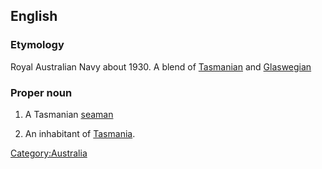 ==English==

===Etymology===
Royal Australian Navy about 1930.  A blend of [[Tasmanian]] and [[Glaswegian]]

===Proper noun===
{{en-proper noun|s}}

# A Tasmanian [[seaman]]
# {{Australian|jocular|sometimes|_|derogatory}} An inhabitant of [[Tasmania]].

[[Category:Australia]]